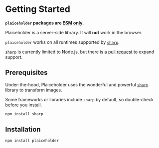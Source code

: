 
# Getting Started

<Callout type="info">

**`plaiceholder` packages are [ESM only](https://gist.github.com/sindresorhus/a39789f98801d908bbc7ff3ecc99d99c).**

</Callout>

<Callout type="info">

Plaiceholder is a server-side library. It will **not** work in the browser.

`plaiceholder` works on all runtimes supported by [`sharp`](https://sharp.pixelplumbing.com/).

[`sharp`](https://sharp.pixelplumbing.com/) is currently limited to Node.js, but there is a [pull request](https://github.com/lovell/sharp/pull/3522) to expand support.

</Callout>

## Prerequisites

Under-the-hood, Plaiceholder uses the wonderful and powerful [`sharp`](https://sharp.pixelplumbing.com/) library to transform images.

Some frameworks or libraries include `sharp` by default, so double-check before you install.

```sh
npm install sharp
```

## Installation

```sh
npm install plaiceholder
```
